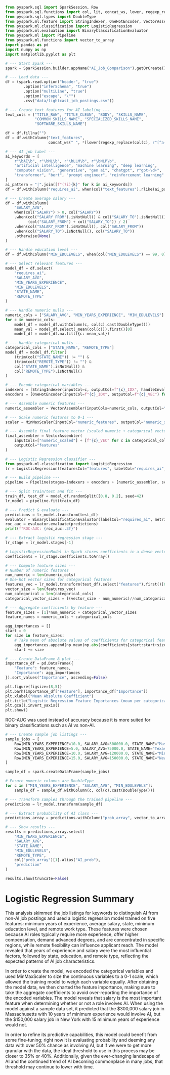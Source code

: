 
```python
from pyspark.sql import SparkSession, Row
from pyspark.sql.functions import col, lit, concat_ws, lower, regexp_replace, when, trim, mean as _mean
from pyspark.sql.types import DoubleType
from pyspark.ml.feature import StringIndexer, OneHotEncoder, VectorAssembler, MinMaxScaler
from pyspark.ml.classification import LogisticRegression
from pyspark.ml.evaluation import BinaryClassificationEvaluator
from pyspark.ml import Pipeline
from pyspark.ml.functions import vector_to_array
import pandas as pd
import numpy as np
import matplotlib.pyplot as plt

# --- Start Spark ---
spark = SparkSession.builder.appName("AI_Job_Comparison").getOrCreate()

# --- Load data ---
df = (spark.read.option("header", "true")
        .option("inferSchema", "true")
        .option("multiLine", "true")
        .option("escape", "\"")
        .csv("data/lightcast_job_postings.csv"))

# --- Create text features for AI labeling ---
text_cols = ["TITLE_RAW", "TITLE_CLEAN", "BODY", "SKILLS_NAME",
             "COMMON_SKILLS_NAME", "SPECIALIZED_SKILLS_NAME", 
             "SOFTWARE_SKILLS_NAME"]

df = df.fillna("")
df = df.withColumn("text_features",
                   concat_ws(" ", *[lower(regexp_replace(col(c), r"[^a-zA-Z0-9 ]", "")) for c in text_cols]))

# --- AI job label ---
ai_keywords = [
    r"\bAI\b", r"\bML\b", r"\bLLM\b", r"\bNLP\b",
    "artificial intelligence", "machine learning", "deep learning",
    "computer vision", "generative", "gen ai", "chatgpt", r"gpt-\d+",
    "transformer", "bert", "prompt engineer", "reinforcement learning"
]
ai_pattern = "|".join([f"(?i){k}" for k in ai_keywords])
df = df.withColumn("requires_ai", when(col("text_features").rlike(ai_pattern), lit(1)).otherwise(lit(0)))

# --- Create average salary ---
df = df.withColumn(
    "SALARY_AVG",
    when(col("SALARY") > 0, col("SALARY"))
    .when(col("SALARY_FROM").isNotNull() & col("SALARY_TO").isNotNull(),
          (col("SALARY_FROM") + col("SALARY_TO")) / 2)
    .when(col("SALARY_FROM").isNotNull(), col("SALARY_FROM"))
    .when(col("SALARY_TO").isNotNull(), col("SALARY_TO"))
    .otherwise(None)
)

# --- Handle education level ---
df = df.withColumn("MIN_EDULEVELS", when(col("MIN_EDULEVELS") == 99, 0).otherwise(col("MIN_EDULEVELS")))

# --- Select relevant features ---
model_df = df.select(
    "requires_ai",
    "SALARY_AVG",
    "MIN_YEARS_EXPERIENCE",
    "MIN_EDULEVELS",
    "STATE_NAME",
    "REMOTE_TYPE"
)
```

```python
# --- Handle numeric nulls ---
numeric_cols = ["SALARY_AVG", "MIN_YEARS_EXPERIENCE", "MIN_EDULEVELS"]
for c in numeric_cols:
    model_df = model_df.withColumn(c, col(c).cast(DoubleType()))
    mean_val = model_df.select(_mean(col(c))).first()[0]
    model_df = model_df.na.fill({c: mean_val})

# --- Handle categorical nulls ---
categorical_cols = ["STATE_NAME", "REMOTE_TYPE"]
model_df = model_df.filter(
    (trim(col("STATE_NAME")) != "") &
    (trim(col("REMOTE_TYPE")) != "") &
    col("STATE_NAME").isNotNull() &
    col("REMOTE_TYPE").isNotNull()
)

# --- Encode categorical variables ---
indexers = [StringIndexer(inputCol=c, outputCol=f"{c}_IDX", handleInvalid="keep") for c in categorical_cols]
encoders = [OneHotEncoder(inputCol=f"{c}_IDX", outputCol=f"{c}_VEC") for c in categorical_cols]

# --- Assemble numeric features ---
numeric_assembler = VectorAssembler(inputCols=numeric_cols, outputCol="numeric_features")

# --- Scale numeric features to 0-1 ---
scaler = MinMaxScaler(inputCol="numeric_features", outputCol="numeric_scaled")

# --- Assemble final feature vector (scaled numeric + categorical vectors) ---
final_assembler = VectorAssembler(
    inputCols=["numeric_scaled"] + [f"{c}_VEC" for c in categorical_cols],
    outputCol="features"
)

# --- Logistic Regression classifier ---
from pyspark.ml.classification import LogisticRegression
lr = LogisticRegression(featuresCol="features", labelCol="requires_ai", maxIter=50, regParam=0.0, elasticNetParam=0.0)

# --- Build pipeline ---
pipeline = Pipeline(stages=indexers + encoders + [numeric_assembler, scaler, final_assembler, lr])

# --- Split train/test and fit ---
train_df, test_df = model_df.randomSplit([0.8, 0.2], seed=42)
lr_model = pipeline.fit(train_df)
```

```python
# --- Predict & evaluate ---
predictions = lr_model.transform(test_df)
evaluator = BinaryClassificationEvaluator(labelCol="requires_ai", metricName="areaUnderROC")
roc_auc = evaluator.evaluate(predictions)
print(f"ROC-AUC: {roc_auc:.3f}")

# --- Extract logistic regression stage ---
lr_stage = lr_model.stages[-1]

# LogisticRegressionModel in Spark stores coefficients in a dense vector
coefficients = lr_stage.coefficients.toArray()

# --- Compute feature sizes ---
# Number of numeric features
num_numeric = len(numeric_cols)
# One-hot vector sizes for categorical features
features_vec = lr_model.transform(test_df).select("features").first()[0]
vector_size = len(features_vec)
num_categorical = len(categorical_cols)
categorical_vector_sizes = [(vector_size - num_numeric)//num_categorical]*num_categorical

# --- Aggregate coefficients by feature ---
feature_sizes = [1]*num_numeric + categorical_vector_sizes
feature_names = numeric_cols + categorical_cols

agg_importances = []
start = 0
for size in feature_sizes:
    # Take mean of absolute values of coefficients for categorical features
    agg_importances.append(np.mean(np.abs(coefficients[start:start+size])))
    start += size

# --- Create DataFrame & plot ---
importance_df = pd.DataFrame({
    "Feature": feature_names,
    "Importance": agg_importances
}).sort_values("Importance", ascending=False)

plt.figure(figsize=(8,5))
plt.barh(importance_df["Feature"], importance_df["Importance"])
plt.xlabel("Mean Absolute Coefficient")
plt.title("Logistic Regression Feature Importances (mean per categorical vector)")
plt.gca().invert_yaxis()
plt.show()
```
ROC-AUC was used instead of accuracy because it is more suited for binary classifications such as AI vs non-AI.

```python
# --- Create sample job listings ---
sample_jobs = [
    Row(MIN_YEARS_EXPERIENCE=10.0, SALARY_AVG=300000.0, STATE_NAME="Massachusetts", MIN_EDULEVELS=3.0, REMOTE_TYPE="Remote"),
    Row(MIN_YEARS_EXPERIENCE=5.0, SALARY_AVG=75000.0, STATE_NAME="Texas", MIN_EDULEVELS=0.0, REMOTE_TYPE="Onsite"),
    Row(MIN_YEARS_EXPERIENCE=10.0, SALARY_AVG=120000.0, STATE_NAME="Minnesota", MIN_EDULEVELS=2.0, REMOTE_TYPE="Hybrid"),
    Row(MIN_YEARS_EXPERIENCE=15.0, SALARY_AVG=150000.0, STATE_NAME="New York", MIN_EDULEVELS=2.0, REMOTE_TYPE="Remote"),
]

sample_df = spark.createDataFrame(sample_jobs)

# Ensure numeric columns are DoubleType
for c in ["MIN_YEARS_EXPERIENCE", "SALARY_AVG", "MIN_EDULEVELS"]:
    sample_df = sample_df.withColumn(c, col(c).cast(DoubleType()))

# --- Transform samples through the trained pipeline ---
predictions = lr_model.transform(sample_df)

# --- Extract probability of AI class ---
predictions_array = predictions.withColumn("prob_array", vector_to_array(col("probability")))

# --- Show results ---
results = predictions_array.select(
    "MIN_YEARS_EXPERIENCE",
    "SALARY_AVG",
    "STATE_NAME",
    "MIN_EDULEVELS",
    "REMOTE_TYPE",
    col("prob_array")[1].alias("AI_prob"),
    "prediction"
)

results.show(truncate=False)
```

# Logistic Regression Summary

This analysis skimmed the job listings for keywords to distinguish AI from non-AI job postings and used a logistic regression model trained on five features: minimum years of experience, average salary, state, minimum education level, and remote work type. These features were chosen because AI roles typically require more experience, offer higher compensation, demand advanced degrees, and are concentrated in specific regions, while remote flexibility can influence applicant reach. The model revealed that years of experience and salary were the most influential factors, followed by state, education, and remote type, reflecting the expected patterns of AI job characteristics.

In order to create the model, we encoded the categorical variables and used MinMaxScaler to size the continuous variables to a 0-1 scale, which allowed the training model to weigh each variable equally. After obtaining the model data, we then charted the feature importance, making sure to take the aggregate coefficients to avoid over-reporting the importance of the encoded variables. The model reveals that salary is the most important feature when determining whether or not a role involves AI. When using the model against a sample data set, it predicted that the $300,000 salary job in Massachusetts with 10 years of minimum experience would involve AI, but the $150,000 salary job in New York with 15 minimum years of experience would not.

In order to refine its predictive capabilities, this model could benefit from some fine-tuning; right now it is evaluating probability and deeming any data with over 50% chance as involving AI, but if we were to get more granular with the data, the ideal threshold to use in this process may be closer to 35% or 40%. Additionally, given the ever-changing landscape of AI and the continued trend of AI becoming commonplace in many jobs, that threshold may continue to lower with time.